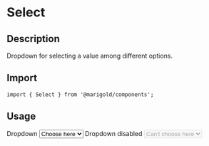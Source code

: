 
<Meta title="Components/Form/Select" />

# Select

## Description

Dropdown for selecting a value among different options.

## Import

```tsx
import { Select } from '@marigold/components';
```

## Usage

<Preview>
  <Story name="Select">
    <Label htmlFor="select">
      Dropdown
      <Select id="select">
        <option selected>Choose here</option>
        <option>Hi</option>
        <option>Hey</option>
        <option>Blubb</option>
      </Select>
    </Label>
  </Story>
  <Story name="Select disabled">
    <Label htmlFor="select2">
      Dropdown disabled
      <Select disabled>
        <option selected>Can't choose here</option>
        <option>Hi</option>
        <option>Hey</option>
        <option>Blubb</option>
      </Select>
    </Label>
  </Story>
</Preview>
